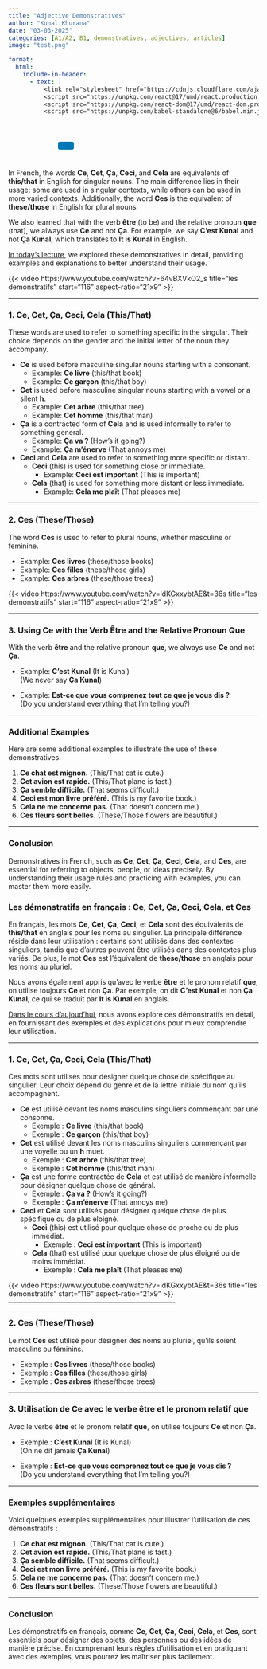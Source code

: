 ```yaml
---
title: "Adjective Demonstratives"
author: "Kunal Khurana"
date: "03-03-2025"
categories: [A1/A2, B1, demonstratives, adjectives, articles]
image: "test.png"

format:
  html:
    include-in-header:
      - text: |
          <link rel="stylesheet" href="https://cdnjs.cloudflare.com/ajax/libs/font-awesome/6.0.0/css/all.min.css">
          <script src="https://unpkg.com/react@17/umd/react.production.min.js"></script>
          <script src="https://unpkg.com/react-dom@17/umd/react-dom.production.min.js"></script>
          <script src="https://unpkg.com/babel-standalone@6/babel.min.js"></script>
---
```


::: {style="text-align: left; padding: 10px;"}
<a href="mailto:frenchwithkunal@gmail.com" target="_blank" style="margin: 0 10px; color: #000;"><i class="fas fa-envelope fa-lg"></i></a> <a href="https://www.instagram.com/frenchwithkunal" target="_blank" style="margin: 0 10px; color: #E1306C;"><i class="fab fa-instagram fa-lg"></i></a> <a href="https://frenchwithkunal.ca" target="_blank" style="margin: 0 10px; color: #0077b5;"><i class="fas fa-globe fa-lg"></i></a> <a href="https://whatsapp.com/channel/0029Vb57n2e7dmegpjYpyi3V" target="_blank" style="margin: 0 10px; color: #25D366;"><i class="fab fa-whatsapp fa-lg"></i></a> <button onclick="copyLink()" style="background-color: #0077b5; color: white; padding: 8px 16px; border: none; border-radius: 4px; cursor: pointer; margin-left: 10px;"> <i class="fas fa-copy"></i> </button> [Link copied!]{#copy-message style="margin-left: 10px; color: green; display: none;"}
:::





<div id="react-root"></div>
 <script type="text/babel">
 const ProfilePage = () => {
  const { useState, useEffect } = React;
  const [redirectCounter, setRedirectCounter] = useState(4);
  const [isRedirecting, setIsRedirecting] = useState(false);

  const isFrench = document.documentElement.lang === "fr";

  const translations = {
    noAccess: isFrench 
      ? "Vous n'avez pas accès à cette page."
      : "You don't have access to this page.",
    subscribe: isFrench
      ? "Veuillez vous abonner pour obtenir l'accès."
      : "Please subscribe to gain access.",
    redirecting: isFrench
      ? `Redirection vers la page d'abonnement dans ${redirectCounter} secondes...`
      : `Redirecting to subscription page in ${redirectCounter} seconds...`
  };

  const refreshToken = async () => {
    const storedRefreshToken = localStorage.getItem("refreshToken");

    if (!storedRefreshToken) {
      window.location.href = "/login.html";
      return null;
    }

    try {
      const response = await fetch("https://frenchwithkunal-cdf6ea3f88ce.herokuapp.com/api/v1/auth/refresh-token", {
        method: "POST",
        headers: {
          "Content-Type": "application/json",
        },
        body: JSON.stringify({ refreshToken: storedRefreshToken }),
      });

      if (!response.ok) {
        localStorage.removeItem("accessToken");
        localStorage.removeItem("refreshToken");
        window.location.href = "/login.html";
        return null;
      }

      const data = await response.json();
      localStorage.setItem("accessToken", data.accessToken);
      return data.accessToken;
    } catch (error) {
      localStorage.removeItem("accessToken");
      localStorage.removeItem("refreshToken");
      window.location.href = "/login.html";
      return null;
    }
  };

  const fetchWithAuth = async (url, options = {}) => {
    let accessToken = localStorage.getItem("accessToken");

    options.headers = {
      ...options.headers,
      Authorization: `Bearer ${accessToken}`,
      "Content-Type": "application/json",
    };

    let response = await fetch(url, options);

    if (response.status === 401) {
      console.log("Access token expired, attempting to refresh...");

      // Refresh token
      accessToken = await refreshToken();

      if (!accessToken) return null;

      options.headers.Authorization = `Bearer ${accessToken}`;
      response = await fetch(url, options);
    }

    return response.json();
  };

  const showNoAccessMessage = () => {
    setIsRedirecting(true);
    
    const noAccessMessage = `
      <div style="text-align: center; padding: 20px;">
        <h2>${translations.noAccess}</h2>
        <p>${translations.subscribe}</p>
        <p>${translations.redirecting}</p>
      </div>
    `;
    document.body.innerHTML = noAccessMessage;
    
    // Start countdown and redirect
    const redirectInterval = setInterval(() => {
      setRedirectCounter((prev) => {
        const newCounter = prev - 1;
        if (newCounter <= 0) {
          clearInterval(redirectInterval);
          window.location.href = "https://frenchwithkunal.ca/payment.html";
        }
        
        // Update the countdown text
        const countdownElement = document.querySelector('p:last-child');
        if (countdownElement) {
          countdownElement.textContent = isFrench
            ? `Redirection vers la page d'abonnement dans ${newCounter} secondes...`
            : `Redirecting to subscription page in ${newCounter} seconds...`;
        }
        
        return newCounter;
      });
    }, 1000);
  };

  useEffect(() => {
    const storedToken = localStorage.getItem('accessToken');

    if(!storedToken) {
      showNoAccessMessage();
    } else {
      const fetchData = async() => {
        const data = await fetchWithAuth("https://frenchwithkunal-cdf6ea3f88ce.herokuapp.com/api/v1/auth/me", {
          method: "POST",
        });

        if (data && data.data && data.data.hasAccess) {
          console.log(data);
        } else {
          showNoAccessMessage();
        }
      };
      fetchData();
    }
  }, []);

  return (
    <div></div>
  );
};

ReactDOM.render(
  <ProfilePage />,
  document.getElementById('react-root')
);
 </script>

::: {.content-visible when-profile="english"}

In French, the words **Ce**, **Cet**, **Ça**, **Ceci**, and **Cela** are equivalents of **this/that** in English for singular nouns. The main difference lies in their usage: some are used in singular contexts, while others can be used in more varied contexts. Additionally, the word **Ces** is the equivalent of **these/those** in English for plural nouns.

We also learned that with the verb **être** (to be) and the relative pronoun **que** (that), we always use **Ce** and not **Ça**. For example, we say **C’est Kunal** and not **Ça Kunal**, which translates to **It is Kunal** in English.

[In today's lecture](https://drive.google.com/file/d/1lIve3DEfQ1Rzy9JRp3ZHre6QM-HUZb42/view?usp=drive_link), we explored these demonstratives in detail, providing examples and explanations to better understand their usage.

{{< video https://www.youtube.com/watch?v=64vBXVkO2_s
    title="les demonstratifs"
    start="116"
    aspect-ratio="21x9" 
>}}

------------------------------------------------------------------------

### **1. Ce, Cet, Ça, Ceci, Cela (This/That)**

These words are used to refer to something specific in the singular. Their choice depends on the gender and the initial letter of the noun they accompany.

-   **Ce** is used before masculine singular nouns starting with a consonant.
    -   Example: **Ce livre** (this/that book)
    -   Example: **Ce garçon** (this/that boy)
-   **Cet** is used before masculine singular nouns starting with a vowel or a silent **h**.
    -   Example: **Cet arbre** (this/that tree)
    -   Example: **Cet homme** (this/that man)
-   **Ça** is a contracted form of **Cela** and is used informally to refer to something general.
    -   Example: **Ça va ?** (How’s it going?)
    -   Example: **Ça m’énerve** (That annoys me)
-   **Ceci** and **Cela** are used to refer to something more specific or distant.
    -   **Ceci** (this) is used for something close or immediate.
        -   Example: **Ceci est important** (This is important)
    -   **Cela** (that) is used for something more distant or less immediate.
        -   Example: **Cela me plaît** (That pleases me)

------------------------------------------------------------------------

### **2. Ces (These/Those)**

The word **Ces** is used to refer to plural nouns, whether masculine or feminine.

-   Example: **Ces livres** (these/those books)
-   Example: **Ces filles** (these/those girls)
-   Example: **Ces arbres** (these/those trees)

{{< video https://www.youtube.com/watch?v=ldKGxxybtAE&t=36s
    title="les demonstratifs"
    start="116"
    aspect-ratio="21x9" 
>}}

------------------------------------------------------------------------

### **3. Using Ce with the Verb Être and the Relative Pronoun Que**

With the verb **être** and the relative pronoun **que**, we always use **Ce** and not **Ça**.

-   Example: **C’est Kunal** (It is Kunal)\
    (We never say **Ça Kunal**)

-   Example: **Est-ce que vous comprenez tout ce que je vous dis ?**\
    (Do you understand everything that I’m telling you?)

------------------------------------------------------------------------

### **Additional Examples**

Here are some additional examples to illustrate the use of these demonstratives:

1.  **Ce chat est mignon.** (This/That cat is cute.)
2.  **Cet avion est rapide.** (This/That plane is fast.)
3.  **Ça semble difficile.** (That seems difficult.)
4.  **Ceci est mon livre préféré.** (This is my favorite book.)
5.  **Cela ne me concerne pas.** (That doesn’t concern me.)
6.  **Ces fleurs sont belles.** (These/Those flowers are beautiful.)

------------------------------------------------------------------------

### **Conclusion**

Demonstratives in French, such as **Ce**, **Cet**, **Ça**, **Ceci**, **Cela**, and **Ces**, are essential for referring to objects, people, or ideas precisely. By understanding their usage rules and practicing with examples, you can master them more easily.

:::

::: {.content-visible when-profile="french"}

### **Les démonstratifs en français : Ce, Cet, Ça, Ceci, Cela, et Ces**

En français, les mots **Ce**, **Cet**, **Ça**, **Ceci**, et **Cela** sont des équivalents de **this/that** en anglais pour les noms au singulier. La principale différence réside dans leur utilisation : certains sont utilisés dans des contextes singuliers, tandis que d’autres peuvent être utilisés dans des contextes plus variés. De plus, le mot **Ces** est l’équivalent de **these/those** en anglais pour les noms au pluriel.

Nous avons également appris qu’avec le verbe **être** et le pronom relatif **que**, on utilise toujours **Ce** et non **Ça**. Par exemple, on dit **C’est Kunal** et non **Ça Kunal**, ce qui se traduit par **It is Kunal** en anglais.

[Dans le cours d'aujoud'hui](https://drive.google.com/file/d/1lIve3DEfQ1Rzy9JRp3ZHre6QM-HUZb42/view?usp=drive_link), nous avons exploré ces démonstratifs en détail, en fournissant des exemples et des explications pour mieux comprendre leur utilisation.

------------------------------------------------------------------------

### **1. Ce, Cet, Ça, Ceci, Cela (This/That)**

Ces mots sont utilisés pour désigner quelque chose de spécifique au singulier. Leur choix dépend du genre et de la lettre initiale du nom qu’ils accompagnent.

-   **Ce** est utilisé devant les noms masculins singuliers commençant par une consonne.
    -   Exemple : **Ce livre** (this/that book)
    -   Exemple : **Ce garçon** (this/that boy)
-   **Cet** est utilisé devant les noms masculins singuliers commençant par une voyelle ou un **h** muet.
    -   Exemple : **Cet arbre** (this/that tree)
    -   Exemple : **Cet homme** (this/that man)
-   **Ça** est une forme contractée de **Cela** et est utilisé de manière informelle pour désigner quelque chose de général.
    -   Exemple : **Ça va ?** (How’s it going?)
    -   Exemple : **Ça m’énerve** (That annoys me)
-   **Ceci** et **Cela** sont utilisés pour désigner quelque chose de plus spécifique ou de plus éloigné.
    -   **Ceci** (this) est utilisé pour quelque chose de proche ou de plus immédiat.
        -   Exemple : **Ceci est important** (This is important)
    -   **Cela** (that) est utilisé pour quelque chose de plus éloigné ou de moins immédiat.
        -   Exemple : **Cela me plaît** (That pleases me)

{{< video https://www.youtube.com/watch?v=ldKGxxybtAE&t=36s
    title="les demonstratifs"
    start="116"
    aspect-ratio="21x9" 
>}}
------------------------------------------------------------------------

### **2. Ces (These/Those)**

Le mot **Ces** est utilisé pour désigner des noms au pluriel, qu’ils soient masculins ou féminins.

-   Exemple : **Ces livres** (these/those books)
-   Exemple : **Ces filles** (these/those girls)
-   Exemple : **Ces arbres** (these/those trees)

------------------------------------------------------------------------

### **3. Utilisation de Ce avec le verbe être et le pronom relatif que**

Avec le verbe **être** et le pronom relatif **que**, on utilise toujours **Ce** et non **Ça**.

-   Exemple : **C’est Kunal** (It is Kunal)\
    (On ne dit jamais **Ça Kunal**)

-   Exemple : **Est-ce que vous comprenez tout ce que je vous dis ?**\
    (Do you understand everything that I’m telling you?)

------------------------------------------------------------------------

### **Exemples supplémentaires**

Voici quelques exemples supplémentaires pour illustrer l’utilisation de ces démonstratifs :

1.  **Ce chat est mignon.** (This/That cat is cute.)
2.  **Cet avion est rapide.** (This/That plane is fast.)
3.  **Ça semble difficile.** (That seems difficult.)
4.  **Ceci est mon livre préféré.** (This is my favorite book.)
5.  **Cela ne me concerne pas.** (That doesn’t concern me.)
6.  **Ces fleurs sont belles.** (These/Those flowers are beautiful.)

------------------------------------------------------------------------

### **Conclusion**

Les démonstratifs en français, comme **Ce**, **Cet**, **Ça**, **Ceci**, **Cela**, et **Ces**, sont essentiels pour désigner des objets, des personnes ou des idées de manière précise. En comprenant leurs règles d’utilisation et en pratiquant avec des exemples, vous pourrez les maîtriser plus facilement.
:::